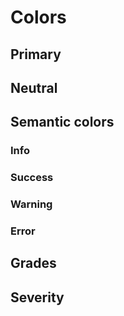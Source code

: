 

<Meta title="Theme/Colors" />

# Colors

## Primary

<ColorPalette>
  <ColorItem colors={[colors.primary[700]]} title="theme.colors.primary.700" />
  <ColorItem colors={[colors.primary[600]]} title="theme.colors.primary.600" />
  <ColorItem colors={[colors.primary[500]]} title="theme.colors.primary.500" />
  <ColorItem colors={[colors.primary[400]]} title="theme.colors.primary.400" />
  <ColorItem colors={[colors.primary[200]]} title="theme.colors.primary.200" />
  <ColorItem colors={[colors.primary[50]]} title="theme.colors.primary.50" />
</ColorPalette>

## Neutral

<ColorPalette>
  <ColorItem
    colors={[colors.neutral[1000]]}
    subtitle="Pure black"
    title="theme.colors.neutral.1000"
  />
  <ColorItem
    colors={[colors.neutral[900]]}
    subtitle="Primary text"
    title="theme.colors.neutral.900"
  />
  <ColorItem
    colors={[colors.neutral[800]]}
    subtitle="Icons"
    title="theme.colors.neutral.800"
  />
  <ColorItem
    colors={[colors.neutral[700]]}
    subtitle="Secondary text"
    title="theme.colors.neutral.700"
  />
  <ColorItem
    colors={[colors.neutral[600]]}
    subtitle="Inactive text"
    title="theme.colors.neutral.600"
  />
  <ColorItem
    colors={[colors.neutral[500]]}
    subtitle="Borders"
    title="theme.colors.neutral.500"
  />
  <ColorItem
    colors={[colors.neutral[400]]}
    subtitle="Page title area background"
    title="theme.colors.neutral.400"
  />
  <ColorItem
    colors={[colors.neutral[300]]}
    subtitle="Disabled button background"
    title="theme.colors.neutral.300"
  />
  <ColorItem
    colors={[colors.neutral[200]]}
    subtitle="Table background"
    title="theme.colors.neutral.200"
  />
  <ColorItem
    colors={[colors.neutral[100]]}
    subtitle="Page background"
    title="theme.colors.neutral.100"
  />
  <ColorItem
    colors={[colors.neutral[0]]}
    subtitle="Pure white"
    title="theme.colors.neutral.0"
  />
</ColorPalette>

## Semantic colors

### Info

<ColorPalette>
  <ColorItem colors={[colors.info[700]]} title="theme.colors.info.700" />
  <ColorItem colors={[colors.info[600]]} title="theme.colors.info.600" />
  <ColorItem colors={[colors.info[500]]} title="theme.colors.info.500" />
  <ColorItem colors={[colors.info[100]]} title="theme.colors.info.100" />
  <ColorItem colors={[colors.info[50]]} title="theme.colors.info.50" />
</ColorPalette>

### Success

<ColorPalette>
  <ColorItem colors={[colors.success[700]]} title="theme.colors.success.700" />
  <ColorItem colors={[colors.success[600]]} title="theme.colors.success.600" />
  <ColorItem colors={[colors.success[500]]} title="theme.colors.success.500" />
  <ColorItem colors={[colors.success[100]]} title="theme.colors.success.100" />
  <ColorItem colors={[colors.success[50]]} title="theme.colors.success.50" />
</ColorPalette>

### Warning

<ColorPalette>
  <ColorItem colors={[colors.warning[700]]} title="theme.colors.warning.700" />
  <ColorItem colors={[colors.warning[600]]} title="theme.colors.warning.600" />
  <ColorItem colors={[colors.warning[500]]} title="theme.colors.warning.500" />
  <ColorItem colors={[colors.warning[100]]} title="theme.colors.warning.100" />
  <ColorItem colors={[colors.warning[50]]} title="theme.colors.warning.50" />
</ColorPalette>

### Error

<ColorPalette>
  <ColorItem colors={[colors.error[700]]} title="theme.colors.error.700" />
  <ColorItem colors={[colors.error[600]]} title="theme.colors.error.600" />
  <ColorItem colors={[colors.error[500]]} title="theme.colors.error.500" />
  <ColorItem colors={[colors.error[100]]} title="theme.colors.error.100" />
  <ColorItem colors={[colors.error[50]]} title="theme.colors.error.50" />
</ColorPalette>

## Grades

<ColorPalette>
  <ColorItem colors={[colors.grade.A]} title="theme.colors.grade.A" />
  <ColorItem colors={[colors.grade.B]} title="theme.colors.grade.B" />
  <ColorItem colors={[colors.grade.C]} title="theme.colors.grade.C" />
  <ColorItem colors={[colors.grade.D]} title="theme.colors.grade.D" />
  <ColorItem colors={[colors.grade.F]} title="theme.colors.grade.F" />
</ColorPalette>

## Severity

<ColorPalette>
  <ColorItem
    colors={[colors.severity.informational]}
    title="theme.colors.severity.informational"
  />
  <ColorItem
    colors={[colors.severity.positive]}
    title="theme.colors.severity.positive"
  />
  <ColorItem colors={[colors.severity.low]} title="theme.colors.severity.low" />
  <ColorItem
    colors={[colors.severity.medium]}
    title="theme.colors.severity.medium"
  />
  <ColorItem
    colors={[colors.severity.high]}
    title="theme.colors.severity.high"
  />
</ColorPalette>
